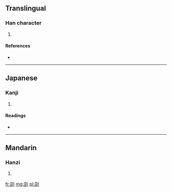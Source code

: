 ==Translingual==

===Han character===
{{Han char|rn=18|rad=刀|as=05|sn=7|four=|canj=尸口中弓 (SRLN), X尸口中弓 (XSRLN)}}

# {{defn|Han|sort=刀05}}

====References====
* {{Han ref|kx=0138.030|dkj=01916|dj=0311.050|hdz=10332.010|uh=521F|ud=21023}}

----

==Japanese==

===Kanji===
{{ja-kanji|grade=|rs=刀05}}

# {{defn|lang=ja|sort=刀05}}

====Readings====
* {{ja-readings|on=[[ちょう]] (chō)|kun=[[たつ]] (tatsu)}}

----

==Mandarin==

===Hanzi===
{{cmn-hanzi|pin=[[jū]] ([[ju1]])|wg=chü<sup>1</sup>}}

# {{defn|lang=cmn|sort=刀05}}

[[fr:刟]]
[[mg:刟]]
[[pl:刟]]